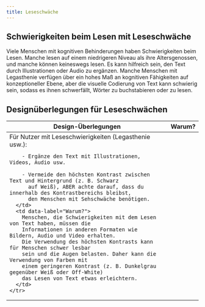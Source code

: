```yaml
---
title: Leseschwäche
---
```


## Schwierigkeiten beim Lesen mit Leseschwäche

Viele Menschen mit kognitiven Behinderungen haben Schwierigkeiten beim Lesen. Manche lesen auf einem
niedrigeren Niveau als ihre Altersgenossen, und manche können keineswegs lesen. Es kann hilfreich
sein, den Text durch Illustrationen oder Audio zu ergänzen. Manche Menschen mit Legasthenie verfügen
über ein hohes Maß an kognitiven Fähigkeiten auf konzeptioneller Ebene, aber die visuelle Codierung
von Text kann schwierig sein, sodass es ihnen schwerfällt, Wörter zu buchstabieren oder zu lesen.

## Designüberlegungen für Leseschwächen

<table>
  <thead>
    <tr>
      <th>Design-Überlegungen</th>
      <th>Warum?</th>
    </tr>
  </thead>
  <tbody>
    <tr>
      <td data-label="Design-Überlegungen">
        Für Nutzer mit Leseschwierigkeiten (Legasthenie usw.):

        - Ergänze den Text mit Illustrationen, Videos, Audio usw.

        - Vermeide den höchsten Kontrast zwischen Text und Hintergrund (z. B. Schwarz
          auf Weiß), ABER achte darauf, dass du innerhalb des Kontrastbereichs bleibst,
          den Menschen mit Sehschwäche benötigen.
      </td>
      <td data-label="Warum?">
        Menschen, die Schwierigkeiten mit dem Lesen von Text haben, müssen die
        Informationen in anderen Formaten wie Bildern, Audio und Video erhalten.
        Die Verwendung des höchsten Kontrasts kann für Menschen schwer lesbar
        sein und die Augen belasten. Daher kann die Verwendung von Farben mit
        einem geringeren Kontrast (z. B. Dunkelgrau gegenüber Weiß oder Off-White)
        das Lesen von Text etwas erleichtern.
      </td>
    </tr>

  </tbody>
</table>
